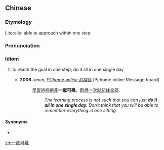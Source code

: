 {{also|一蹴可几}}
==Chinese==
{{zh-forms|s=一蹴可几}}

===Etymology===
Literally: able to approach within one step

===Pronunciation===
{{zh-pron
|m=一cùkějī
|cat=id
}}

===Idiom===
{{zh-idiom}}

# {{lb|zh|Taiwanese Mandarin}} to reach the goal in one step; do it all in one single day
#* '''2006:''' ''anon'', ''[http://forum.pchome.com.tw/forum/post.php?mode=item&type=1&board=chinese_opera&subject=3559&read=1 PChome online 討論區]'' (Pchome online Message board)
#*: [[學習]][[過程]][[絕非]]'''一蹴可幾'''，[[甭]][[想]][[一次]][[就]][[記住]][[全部]].
#*:: ''The learning process is not such that you can just '''do it all in one single day'''. Don't think that you will be able to remember everything in one sitting.''

====Synonyms====
* {{l|zh|一蹴而就}}

[[zh:一蹴可幾]]
